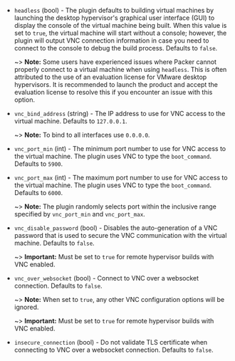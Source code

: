 <!-- Code generated from the comments of the RunConfig struct in builder/vmware/common/run_config.go; DO NOT EDIT MANUALLY -->

- `headless` (bool) - The plugin defaults to building virtual machines by launching the
  desktop hypervisor's graphical user interface (GUI) to display the
  console of the virtual machine being built. When this value is set to
  `true`, the virtual machine will start without a console; however, the
  plugin will output VNC connection information in case you need to connect
  to the console to debug the build process. Defaults to `false`.
  
  ~> **Note:** Some users have experienced issues where Packer cannot
  properly connect to a virtual machine when using `headless`. This is
  often attributed to the use of an evaluation license for VMware desktop
  hypervisors. It is recommended to launch the product and accept the
  evaluation license to resolve this if you encounter an issue with this
  option.

- `vnc_bind_address` (string) - The IP address to use for VNC access to the virtual machine. Defaults to
  `127.0.0.1`.
  
  ~> **Note:** To bind to all interfaces use `0.0.0.0`.

- `vnc_port_min` (int) - The minimum port number to use for VNC access to the virtual machine.
  The plugin uses VNC to type the `boot_command`. Defaults to `5900`.

- `vnc_port_max` (int) - The maximum port number to use for VNC access to the virtual machine.
  The plugin uses VNC to type the `boot_command`. Defaults to `6000`.
  
  ~> **Note:** The plugin randomly selects port within the inclusive range
  specified by `vnc_port_min` and `vnc_port_max`.

- `vnc_disable_password` (bool) - Disables the auto-generation of a VNC password that is used to secure the
  VNC communication with the virtual machine. Defaults to `false`.
  
  ~> **Important:** Must be set to `true` for remote hypervisor builds with
  VNC enabled.

- `vnc_over_websocket` (bool) - Connect to VNC over a websocket connection. Defaults to `false`.
  
  ~> **Note:** When set to `true`, any other VNC configuration options will
  be ignored.
  
  ~> **Important:** Must be set to `true` for remote hypervisor builds with
  VNC enabled.

- `insecure_connection` (bool) - Do not validate TLS certificate when connecting to VNC over a websocket
  connection. Defaults to `false`.

<!-- End of code generated from the comments of the RunConfig struct in builder/vmware/common/run_config.go; -->
